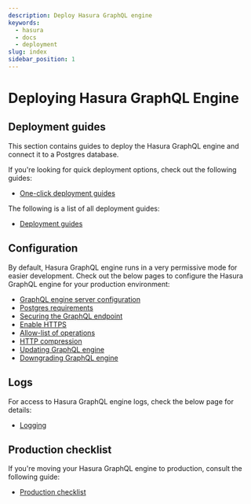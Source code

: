 ```yaml
---
description: Deploy Hasura GraphQL engine
keywords:
  - hasura
  - docs
  - deployment
slug: index
sidebar_position: 1
---
```


# Deploying Hasura GraphQL Engine

## Deployment guides

This section contains guides to deploy the Hasura GraphQL engine and connect it to a Postgres database.

If you're looking for quick deployment options, check out the following guides:

- [One-click deployment guides](/deployment/deployment-guides/index.mdx#one-click-deployment-guides)

The following is a list of all deployment guides:

- [Deployment guides](/deployment/deployment-guides/index.mdx#all-deployment-guides)

## Configuration

By default, Hasura GraphQL engine runs in a very permissive mode for easier development. Check out the below pages to
configure the Hasura GraphQL engine for your production environment:

- [GraphQL engine server configuration](/deployment/graphql-engine-flags/index.mdx)
- [Postgres requirements](/deployment/postgres-requirements.mdx#postgres-permissions)
- [Securing the GraphQL endpoint](/deployment/securing-graphql-endpoint.mdx)
- [Enable HTTPS](/deployment/enable-https.mdx)
- [Allow-list of operations](/security/allow-list.mdx)
- [HTTP compression](/deployment/compression.mdx)
- [Updating GraphQL engine](/deployment/updating-graphql-engine.mdx)
- [Downgrading GraphQL engine](/deployment/downgrading.mdx)

## Logs

For access to Hasura GraphQL engine logs, check the below page for details:

- [Logging](/deployment/logging.mdx)

## Production checklist

If you're moving your Hasura GraphQL engine to production, consult the following guide:

- [Production checklist](/deployment/production-checklist.mdx)
